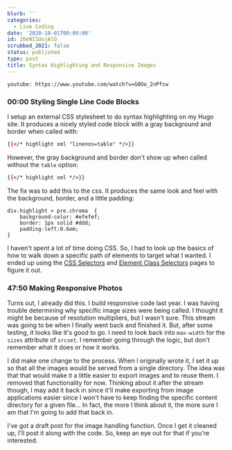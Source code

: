 ```yaml
---
blurb: ''
categories:
  - Live Coding
date: '2020-10-01T00:00:00'
id: 20eNI1UojAlO
scrubbed_2021: false
status: published
type: post
title: Syntax Highlighting and Responsive Images
---
```


`youtube: https://www.youtube.com/watch?v=G0Oo_2nPfcw`


### 00:00 Styling Single Line Code Blocks

I setup an external CSS stylesheet to do syntax highlighting on my Hugo site. It produces a nicely styled code block with a gray background and border when called with:

```xml
{{</* highlight xml "linenos=table" */>}}
```

However, the gray background and border don't show up when called without the `table` option:

```xml
{{</* highlight xml */>}}
```

The fix was to add this to the css. It produces the same look and feel with the background, border, and a little padding:

```css{numberLines: true}
div.highlight > pre.chroma  { 
    background-color: #efefef; 
    border: 1px solid #ddd; 
    padding-left:0.6em; 
}
```

I haven't spent a lot of time doing CSS. So, I had to look up the basics of how to walk down a specific path of elements to target what I wanted. I ended up using the [CSS Selectors](https://www.w3schools.com/cssref/css_selectors.asp) and [Element Class Selectors](https://www.w3schools.com/cssref/sel_element_class.asp) pages to figure it out. 

### 47:50 Making Responsive Photos

Turns out, I already did this. I build responsive code last year. I was having trouble determining why specific image sizes were being called. I thought it might be because of resolution multipliers, but I wasn't sure. This stream was going to be when I finally went back and finished it. But, after some testing, it looks like it's good to go. I need to look back into `max-width` for the `sizes` attribute of `srcset`. I remember going through the logic, but don't remember what it does or how it works. 

I did make one change to the process. When I originally wrote it, I set it up so that all the images would be served from a single directory. The idea was that that would make it a little easier to export images and to reuse them. I removed that functionality for now. Thinking about it after the stream though, I may add it back in since it'll make exporting from image applications easier since I won't have to keep finding the specific content directory for a given file... In fact, the more I think about it, the more sure I am that I'm going to add that back in. 

I've got a draft post for the image handling function. Once I get it cleaned up, I'll post it along with the code. So, keep an eye out for that if you're interested.
